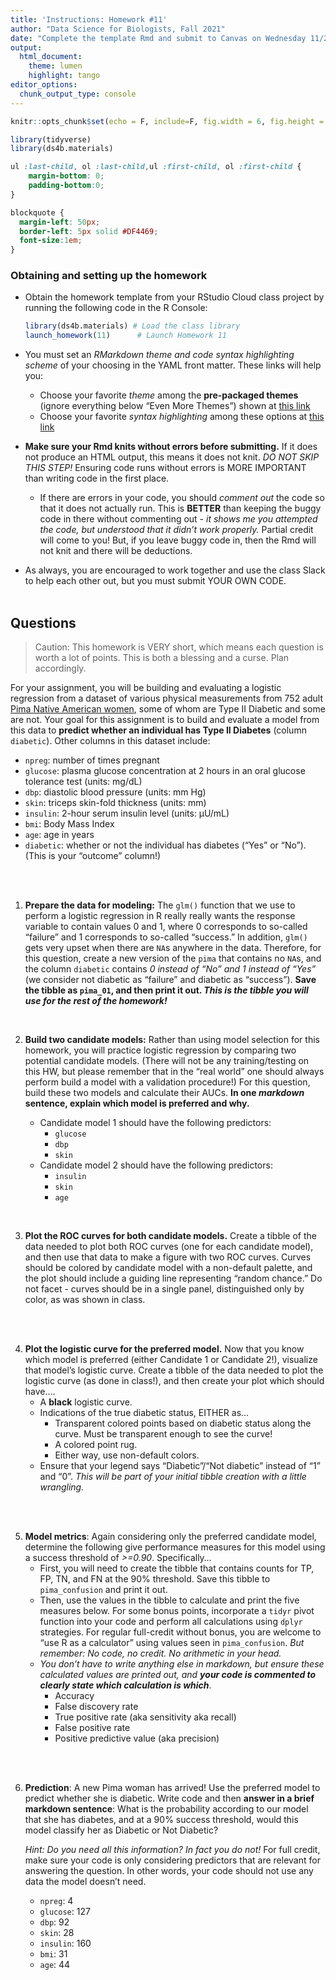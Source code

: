 ```yaml
---
title: 'Instructions: Homework #11'
author: "Data Science for Biologists, Fall 2021"
date: "Complete the template Rmd and submit to Canvas on Wednesday 11/24/21 by 2 PM"
output: 
  html_document:
    theme: lumen
    highlight: tango
editor_options: 
  chunk_output_type: console
---
```


```r
knitr::opts_chunk$set(echo = F, include=F, fig.width = 6, fig.height = 4, message = F, warning = F)

library(tidyverse)
library(ds4b.materials)
```


```css
ul :last-child, ol :last-child,ul :first-child, ol :first-child {
    margin-bottom: 0;
    padding-bottom:0;
}

blockquote {
  margin-left: 50px;
  border-left: 5px solid #DF4469;
  font-size:1em;
}
```


### Obtaining and setting up the homework

+ Obtain the homework template from your RStudio Cloud class project by running the following code in the R Console:

  ```r
  library(ds4b.materials) # Load the class library
  launch_homework(11)      # Launch Homework 11
  ```

+ You must set an _RMarkdown theme and code syntax highlighting scheme_ of your choosing in the YAML front matter. These links will help you:
  + Choose your favorite _theme_ among the **pre-packaged themes** (ignore everything below "Even More Themes") shown at [this link](https://www.datadreaming.org/post/r-markdown-theme-gallery/)
  + Choose your favorite _syntax highlighting_ among these options at [this link](https://www.garrickadenbuie.com/blog/pandoc-syntax-highlighting-examples/)
+ **Make sure your Rmd knits without errors before submitting.** If it does not produce an HTML output, this means it does not knit. _DO NOT SKIP THIS STEP!_ Ensuring code runs without errors is MORE IMPORTANT than writing code in the first place.
  + If there are errors in your code, you should *comment out* the code so that it does not actually run. This is **BETTER** than keeping the buggy code in there without commenting out - _it shows me you attempted the code, but understood that it didn't work properly._ Partial credit will come to you! But, if you leave buggy code in, then the Rmd will not knit and there will be deductions.
+ As always, you are encouraged to work together and use the class Slack to help each other out, but you must submit YOUR OWN CODE.
<br><br>


## Questions

> Caution: This homework is VERY short, which means each question is worth a lot of points. This is both a blessing and a curse. Plan accordingly. 

For your assignment, you will be building and evaluating a logistic regression from a dataset of various physical measurements from 752 adult [Pima Native American women](https://en.wikipedia.org/wiki/Pima_people), some of whom are Type II Diabetic and some are not. Your goal for this assignment is to build and evaluate a model from this data to **predict whether an individual has Type II Diabetes** (column `diabetic`). Other columns in this dataset include:

+ `npreg`: number of times pregnant
+ `glucose`: plasma glucose concentration at 2 hours in an oral glucose tolerance test (units: mg/dL)
+ `dbp`: diastolic blood pressure (units: mm Hg)
+ `skin`: triceps skin-fold thickness (units: mm)
+ `insulin`: 2-hour serum insulin level (units: μU/mL)
+ `bmi`: Body Mass Index
+ `age`: age in years
+ `diabetic`: whether or not the individual has diabetes ("Yes" or "No"). (This is your "outcome" column!)

<br><br>

1. **Prepare the data for modeling:** The `glm()` function that we use to perform a logistic regression in R really really wants the response variable to contain values 0 and 1, where 0 corresponds to so-called "failure" and 1 corresponds to so-called "success." In addition, `glm()` gets very upset when there are `NA`s anywhere in the data. Therefore, for this question, create a new version of the `pima` that contains no `NA`s, and the column `diabetic` contains *0 instead of "No" and 1 instead of "Yes"* (we consider not diabetic as "failure" and diabetic as "success"). **Save the tibble as `pima_01`, and then print it out. _This is the tibble you will use for the rest of the homework!_**


<br> 


2. **Build two candidate models:** Rather than using model selection for this homework, you will practice logistic regression by comparing two potential candidate models. (There will not be any training/testing on this HW, but please remember that in the "real world" one should always perform build a model with a validation procedure!) For this question, build these two models and calculate their AUCs. **In one _markdown_ sentence, explain which model is preferred and why.**

    + Candidate model 1 should have the following predictors:
      + `glucose`
      + `dbp`
      + `skin`
    + Candidate model 2 should have the following predictors:
      + `insulin`
      + `skin`  
      + `age`

<br>

3. **Plot the ROC curves for both candidate models.** Create a tibble of the data needed to plot both ROC curves (one for each candidate model), and then use that data to make a figure with two ROC curves. Curves should be colored by candidate model with a non-default palette, and the plot should include a guiding line representing "random chance." Do not facet - curves should be in a single panel, distinguished only by color, as was shown in class.

<br><br>

4. **Plot the logistic curve for the preferred model.** Now that you know which model is preferred (either Candidate 1 or Candidate 2!), visualize that model's logistic curve. Create a tibble of the data needed to plot the logistic curve (as done in class!), and then create your plot which should have....
    + A **black** logistic curve.
    + Indications of the true diabetic status, EITHER as...
      + Transparent colored points based on diabetic status along the curve. Must be transparent enough to see the curve!
      + A colored point rug. 
      + Either way, use non-default colors. 
    + Ensure that your legend says "Diabetic"/"Not diabetic" instead of "1" and "0". *This will be part of your initial tibble creation with a little wrangling.*
    

<br><br>

5. **Model metrics**: Again considering only the preferred candidate model, determine the following give performance measures for this model using a success threshold of *>=0.90*. Specifically...
    + First, you will need to create the tibble that contains counts for TP, FP, TN, and FN at the 90% threshold. Save this tibble to `pima_confusion` and print it out.
    + Then, use the values in the tibble to calculate and print the five measures below. For some bonus points, incorporate a `tidyr` pivot function into your code and perform all calculations using `dplyr` strategies. For regular full-credit without bonus, you are welcome to "use R as a calculator" using values seen in `pima_confusion`. *But remember: No code, no credit. No arithmetic in your head.* 
    + *You don't have to write anything else in markdown, but ensure these calculated values are printed out, and __your code is commented to clearly state which calculation is which__*.
      + Accuracy
      + False discovery rate
      + True positive rate (aka sensitivity aka recall)
      + False positive rate
      + Positive predictive value (aka precision)


<br><br>


6. **Prediction**: A new Pima woman has arrived! Use the preferred model to predict whether she is diabetic. Write code and then **answer in a brief markdown sentence**: What is the probability according to our model that she has diabetes, and at a 90% success threshold, would this model classify her as Diabetic or Not Diabetic?

    *Hint: Do you need all this information? In fact you do not!* For full credit, make sure your code is only considering predictors that are relevant for answering the question. In other words, your code should not use any data the model doesn't need.
    + `npreg`: 4
    + `glucose`: 127
    + `dbp`: 92
    + `skin`: 28
    + `insulin`: 160
    + `bmi`: 31
    + `age`: 44
